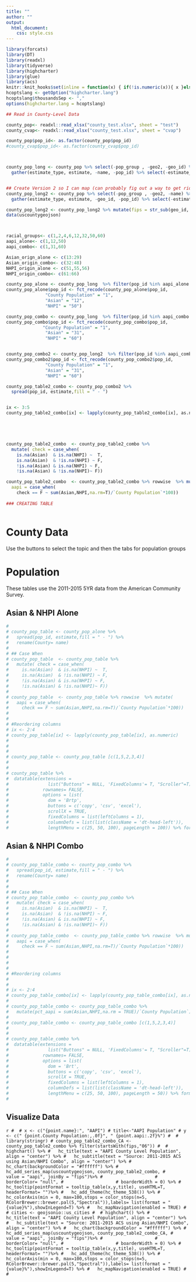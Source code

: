 ```yaml
---
title: ""
author: ""
output: 
  html_document:
    css: style.css
---
```


```r
library(forcats)
library(DT)
library(readxl)
library(tidyverse)
library(highcharter)
library(glue)
library(acs)
knitr::knit_hooks$set(inline = function(x) { if(!is.numeric(x)){ x }else{ prettyNum(round(x,2), big.mark=",", digits=6) } })
hcoptslang <- getOption("highcharter.lang")
hcoptslang$thousandsSep <- ","
options(highcharter.lang = hcoptslang)

## Read in County-Level Data

county_pop<- readxl::read_xlsx("county_test.xlsx", sheet = "test")
county_cvap<- readxl::read_xlsx("county_test.xlsx", sheet = "cvap")

county_pop$pop_id<- as.factor(county_pop$pop_id)
#county_cvap$pop_id<- as.factor(county_cvap$pop_id) 



county_pop_long <- county_pop %>% select(-pop_group , -geo2, -geo_id) %>%
  gather(estimate_type, estimate, -name, -pop_id) %>% select(-estimate_type)


## Create Version 2 so I can map (can probably fig out a way to get rid of this)
county_pop_long2 <- county_pop %>% select(-pop_group , -geo2, -name) %>%
  gather(estimate_type, estimate, -geo_id, -pop_id) %>% select(-estimate_type)

county_pop_long2 <- county_pop_long2 %>% mutate(fips = str_sub(geo_id, start= -5))
data(uscountygeojson)



racial_groups<- c(1,2,4,6,12,32,50,60)
aapi_alone<- c(1,12,50)
aapi_combo<- c(1,31,60)

Asian_orign_alone <- c(13:29)
Asian_origin_combo<- c(32:48)
NHPI_origin_alone <- c(51,55,56)
NHPI_origin_combo<- c(61:66)

county_pop_alone <- county_pop_long  %>% filter(pop_id %in% aapi_alone )
county_pop_alone$pop_id <- fct_recode(county_pop_alone$pop_id,
               "County Population" = "1",
               "Asian" = "12",
               "NHPI" = "50")

county_pop_combo <- county_pop_long  %>% filter(pop_id %in% aapi_combo )
county_pop_combo$pop_id <- fct_recode(county_pop_combo$pop_id,
              "County Population" = "1",
               "Asian" = "31",
               "NHPI" = "60")


county_pop_combo2 <- county_pop_long2  %>% filter(pop_id %in% aapi_combo )
county_pop_combo2$pop_id <- fct_recode(county_pop_combo2$pop_id,
               "County Population" = "1",
               "Asian" = "31",
               "NHPI" = "60")

county_pop_table2_combo <- county_pop_combo2 %>%
  spread(pop_id, estimate,fill = " - ") 


ix <- 3:5 
county_pop_table2_combo[ix] <- lapply(county_pop_table2_combo[ix], as.numeric) 





county_pop_table2_combo  <- county_pop_table2_combo %>% 
  mutate( check = case_when(
    is.na(Asian)  & is.na(NHPI) ~  T,
    is.na(Asian)  & !is.na(NHPI) ~ F,
    !is.na(Asian) & is.na(NHPI) ~ F,
    !is.na(Asian) & !is.na(NHPI)~ F))

county_pop_table2_combo  <- county_pop_table2_combo %>% rowwise  %>% mutate(
  aapi = case_when(
    check == F ~ sum(Asian,NHPI,na.rm=T)/`County Population`*100))
  
### CREATING TABLE



```



<div class="jumbotron">
  <h1>County Data</h1>
  <p>Use the buttons to select the topic and then the tabs for population groups</p>
</div>

# Population {.tabset .tabset-fade .tabset-pills}
These tables use the 2011-2015 5YR data from the American Community Survey.

## Asian & NHPI Alone

```r
# 
# county_pop_table <- county_pop_alone %>%
#   spread(pop_id, estimate,fill = " - ") %>% 
#   rename(County= name) 
# 
# ## Case When
# county_pop_table  <- county_pop_table %>% 
#   mutate( check = case_when(
#     is.na(Asian)  & is.na(NHPI) ~  T,
#     is.na(Asian)  & !is.na(NHPI) ~ F,
#     !is.na(Asian) & is.na(NHPI) ~ F,
#     !is.na(Asian) & !is.na(NHPI)~ F))
# 
# county_pop_table  <- county_pop_table %>% rowwise  %>% mutate(
#   aapi = case_when(
#     check == F ~ sum(Asian,NHPI,na.rm=T)/`County Population`*100))
# 
# 
# #Reordering columns
# ix <- 2:4 
# county_pop_table[ix] <- lapply(county_pop_table[ix], as.numeric) 
# 
# 
# 
# county_pop_table <- county_pop_table [c(1,5,2,3,4)]
# 
# 
# county_pop_table %>%
#  datatable(extensions = 
#               list("Buttons" = NULL, 'FixedColumns'= T, "Scroller"=T),
#             rownames= FALSE, 
#             options = list(
#               dom = 'Brtp',
#               buttons = c('copy', 'csv', 'excel'),
#               scrollX = TRUE,
#               fixedColumns = list(leftColumns = 1),
#               columnDefs = list(list(className = 'dt-head-left')),
#               lengthMenu = c(25, 50, 100), pageLength = 100)) %>% formatPercentage(columns=c(2),2)  %>% formatCurrency(columns = c(3,4,5),currency = "", interval = 3, mark = ",", digits=0)


```

## Asian & NHPI Combo

```r
# 
# county_pop_table_combo <- county_pop_combo %>%
#   spread(pop_id, estimate,fill = " - ") %>% 
#   rename(County= name) 
# 
# 
# ## Case When
# county_pop_table_combo  <- county_pop_combo %>% 
#   mutate( check = case_when(
#     is.na(Asian)  & is.na(NHPI) ~  T,
#     is.na(Asian)  & !is.na(NHPI) ~ F,
#     !is.na(Asian) & is.na(NHPI) ~ F,
#     !is.na(Asian) & !is.na(NHPI)~ F))
# 
# county_pop_table_combo  <- county_pop_table_combo %>% rowwise  %>% mutate(
#   aapi = case_when(
#     check == F ~ sum(Asian,NHPI,na.rm=T)/`County Population`*100))
# 
# 
# 
# 
# #Reordering columns
# 
# 
# ix <- 2:4 
# county_pop_table_combo[ix] <- lapply(county_pop_table_combo[ix], as.numeric) 
# 
# county_pop_table_combo <- county_pop_table_combo %>% 
#   mutate(pct_aapi = sum(Asian,NHPI,na.rm = TRUE)/`County Population`)%>% arrange(desc(pct_aapi)) %>% rename(`Percent AAPI` = pct_aapi)
# 
# county_pop_table_combo <- county_pop_table_combo [c(1,5,2,3,4)]
# 
# 
# county_pop_table_combo %>%
#  datatable(extensions = 
#               list("Buttons" = NULL, 'FixedColumns'= T, "Scroller"=T),
#             rownames= FALSE, 
#             options = list(
#               dom = 'Brt',
#               buttons = c('copy', 'csv', 'excel'),
#               scrollX = TRUE,
#               fixedColumns = list(leftColumns = 1),
#               columnDefs = list(list(className = 'dt-head-left')),
#               lengthMenu = c(25, 50, 100), pageLength = 50)) %>% formatPercentage(columns=c(2),2)  %>% formatCurrency(columns = c(3,4,5),currency = "", interval = 3, mark = ",", digits=0)
# 

```


## Visualize Data
```r
# 
# x <- c("{point.name}:", "AAPI")
# title<-"AAPI Population"
# y <- c(" {point.County Population:,.0f}", " {point.aapi:.2f}%")
# 
# library(stringr)
# county_pop_table2_combo_CA <- county_pop_table2_combo %>% filter(startsWith(fips,"06"))
# 
# highchart() %>%
#   hc_title(text = "AAPI County Level Population", align = "center") %>%
#   hc_subtitle(text = "Source: 2011-2015 ACS using Asian/NHPI Combo", align = "center") %>%
#   hc_chart(backgroundColor = "#ffffff") %>%
#   hc_add_series_map(uscountygeojson, county_pop_table2_combo,
#                     value = "aapi", joinBy = "fips")%>%
#                    # borderColor= "null",
#                    # boarderWidth = 0) %>%
#   hc_tooltip(pointFormat = tooltip_table(x,y,title), useHTML=T,  headerFormat= "")%>%
#   hc_add_theme(hc_theme_538()) %>%
#   hc_colorAxis(min = 0, max=100,stops = color_stops(n=5, RColorBrewer::brewer.pal(5,"Spectral")),labels= list(format = "{value}%"),showInLegend=T) %>%
#   hc_mapNavigation(enabled = TRUE)
# 
# cities <- geojsonio::us_cities
# 
# highchart() %>%
#   hc_title(text = "AAPI County Level Population", align = "center") %>%
#   hc_subtitle(text = "Source: 2011-2015 ACS using Asian/NHPI Combo", align = "center") %>%
#   hc_chart(backgroundColor = "#ffffff") %>%
#   hc_add_series_map(uscountygeojson, county_pop_table2_combo_CA,
#                     value = "aapi", joinBy = "fips")%>%
#                    # borderColor= "null",
#                    # boarderWidth = 0) %>%
#   hc_tooltip(pointFormat = tooltip_table(x,y,title), useHTML=T,  headerFormat= "")%>%
#   hc_add_theme(hc_theme_538()) %>%
#   hc_colorAxis(min = 0, max=100,stops = color_stops(n=5, RColorBrewer::brewer.pal(5,"Spectral")),labels= list(format = "{value}%"),showInLegend=T) %>%
#   hc_mapNavigation(enabled = TRUE)
# 
# ```


